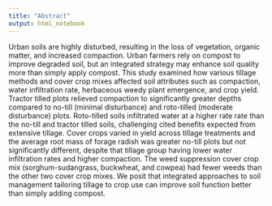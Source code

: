 ```yaml
---
title: "Abstract"
output: html_notebook
---
```



Urban soils are highly disturbed, resulting in the loss of vegetation, organic matter, and increased compaction. 
Urban farmers rely on compost to improve degraded soil, but an integrated strategy may enhance soil quality more than simply apply compost. 
This study examined how various tillage methods and cover crop mixes affected  soil attributes such as compaction, water infiltration rate, herbaceous weedy plant emergence, and crop yield. 
Tractor tilled plots relieved compaction to significantly greater depths compared to no-till (minimal disturbance) and roto-tilled (moderate disturbance) plots. 
Roto-tilled soils infiltrated water at a higher rate rate than the no-till and  tractor tilled soils, challenging cited benefits expected from extensive tillage. 
Cover crops varied in yield across tillage treatments and the average root mass of forage radish was greater no-till plots but not significantly different, despite that tillage group having lower water infiltration rates and higher compaction. 
The weed suppression cover crop mix (sorghum-sudangrass, buckwheat, and cowpea) had fewer weeds than the other two cover crop mixes. 
We posit that integrated approaches to soil management tailoring tillage to crop use can improve soil function better than simply adding compost.
